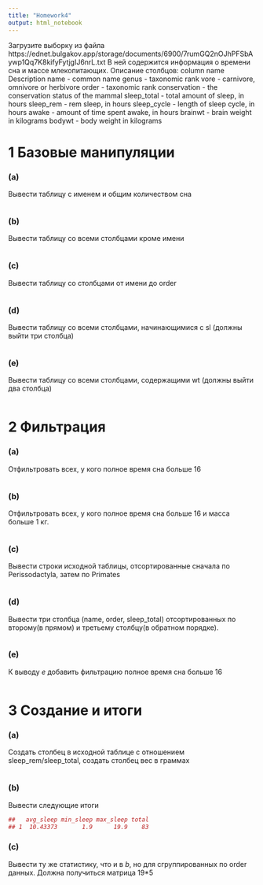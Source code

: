 ---
title: "Homework4"
output: html_notebook
---

Загрузите выборку из файла https://ednet.bulgakov.app/storage/documents/6900/7rumGQ2nOJhPFSbAywp1Qq7K8kifyFytjgIJ6nrL.txt
В ней содержится информация о времени сна и массе млекопитающих.
Описание столбцов:
column name	Description
name -	common name
genus	- taxonomic rank
vore -	carnivore, omnivore or herbivore
order -	taxonomic rank
conservation -	the conservation status of the mammal
sleep_total -	total amount of sleep, in hours
sleep_rem	- rem sleep, in hours
sleep_cycle	- length of sleep cycle, in hours
awake -	amount of time spent awake, in hours
brainwt -	brain weight in kilograms
bodywt -	body weight in kilograms

# 1 Базовые манипуляции
### (a) 
Вывести таблицу с именем и общим количеством сна
```{r}

```

### (b) 
Вывести таблицу со всеми столбцами кроме имени
```{r}

```

### (с) 
Вывести таблицу со столбцами от имени до order
```{r}

```

### (d) 
Вывести таблицу со всеми столбцами, начинающимися с sl (должны выйти три столбца)
```{r}

```

### (e) 
Вывести таблицу со всеми столбцами, содержащими wt (должны выйти два столбца)
```{r}

```

# 2 Фильтрация

### (a) 
Отфильтровать всех, у кого полное время сна больше 16
```{r}

```

### (b) 
Отфильтровать всех, у кого полное время сна больше 16 и масса больше 1 кг.
```{r}

```

### (с) 
Вывести строки исходной таблицы, отсортированные сначала по Perissodactyla, затем по Primates
```{r}

```

### (d)
Вывести три столбца (name, order, sleep_total) отсортированных по второму(в прямом) и третьему столбцу(в обратном порядке).
```{r}

```

### (e)
К выводу *e* добавить фильтрацию полное время сна больше 16
```{r}

```

# 3 Создание и итоги
### (a) 
Создать столбец в исходной таблице с отношением sleep_rem/sleep_total, создать столбец вес в граммах
```{r}

```

### (b) 
Вывести следующие итоги
```{r}
##   avg_sleep min_sleep max_sleep total
## 1  10.43373       1.9      19.9    83
```

### (c) 
Вывести ту же статистику, что и в *b*, но для сгруппированных по order данных. Должна получиться матрица 19*5
```{r}

```
